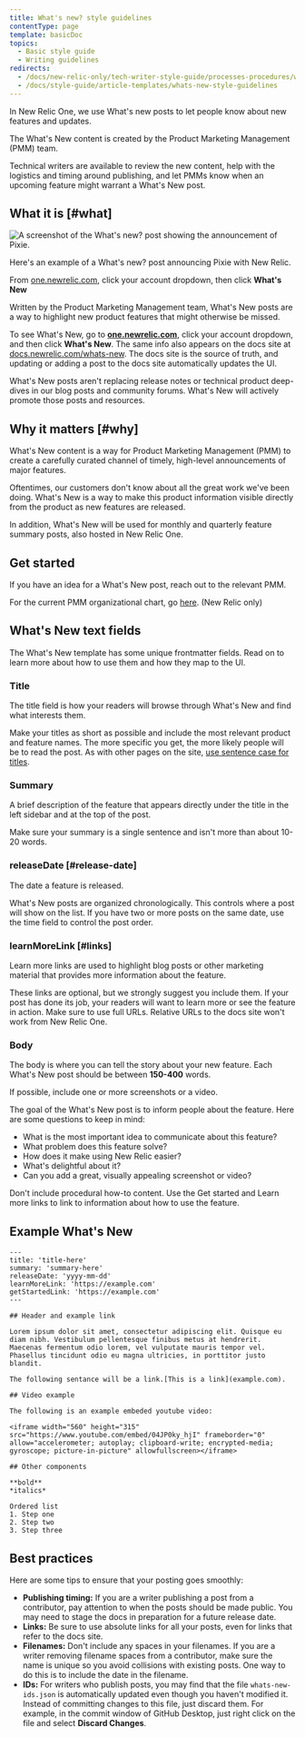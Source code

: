 ```yaml
---
title: What's new? style guidelines
contentType: page
template: basicDoc
topics:
  - Basic style guide
  - Writing guidelines
redirects:
  - /docs/new-relic-only/tech-writer-style-guide/processes-procedures/whats-new-style-guidelines
  - /docs/style-guide/article-templates/whats-new-style-guidelines
---
```


In New Relic One, we use What's new posts to let people know about new features and updates.

<Callout variant="tip">
  The What's New content is created by the Product Marketing Management (PMM) team.

  Technical writers are available to review the new content, help with the logistics and timing around publishing, and let PMMs know when an upcoming feature might warrant a What's New post.
</Callout>

## What it is [#what]

![A screenshot of the What's new? post showing the announcement of Pixie.](./images/pixie-whats-new-example.png "A screenshot of the What's new? post showing the announcement of Pixie.")

<figcaption>
Here's an example of a What's new? post announcing Pixie with New Relic.
</figcaption>

From [one.newrelic.com](https://one.newrelic.com), click your account dropdown, then click **What's New**

Written by the Product Marketing Management team, What's New posts are a way to highlight new product features that might otherwise be missed.

To see What's New, go to [**one.newrelic.com**](https://one.newrelic.com), click your account dropdown, and then click **What's New**. The same info also appears on the docs site at [docs.newrelic.com/whats-new](/whats-new). The docs site is the source of truth, and updating or adding a post to the docs site automatically updates the UI.

<Callout variant="tip">
  What's New posts aren't replacing release notes or technical product deep-dives in our blog posts and community forums. What's New will actively promote those posts and resources.
</Callout>

## Why it matters [#why]

What's New content is a way for Product Marketing Management (PMM) to create a carefully curated channel of timely, high-level announcements of major features.

Oftentimes, our customers don't know about all the great work we've been doing. What's New is a way to make this product information visible directly from the product as new features are released.

In addition, What's New will be used for monthly and quarterly feature summary posts, also hosted in New Relic One.

## Get started

If you have an idea for a What's New post, reach out to the relevant PMM.

For the current PMM organizational chart, go [here](https://docs.google.com/presentation/d/1Nou_BJ23_J-eNxu-4cJOR1bYC62Q62dwxPppo5Cr0V0/edit#slide=id.g6d3871dfda_6_0). (New Relic only)

## What's New text fields

The What's New template has some unique frontmatter fields. Read on to learn more about how to use them and how they map to the UI.

### Title

The title field is how your readers will browse through What's New and find what interests them.

Make your titles as short as possible and include the most relevant product and feature names. The more specific you get, the more likely people will be to read the post. As with other pages on the site, [use sentence case for titles](/docs/style-guide/quick-reference/capitalization/).

### Summary

A brief description of the feature that appears directly under the title in the left sidebar and at the top of the post.

Make sure your summary is a single sentence and isn't more than about 10-20 words.

### releaseDate [#release-date]

The date a feature is released.

What's New posts are organized chronologically. This controls where a post will show on the list. If you have two or more posts on the same date, use the time field to control the post order.

### learnMoreLink [#links]

Learn more links are used to highlight blog posts or other marketing material that provides more information about the feature.

<Callout variant="tip">
  These links are optional, but we strongly suggest you include them. If your post has done its job, your readers will want to learn more or see the feature in action.
</Callout>

<Callout variant="important">
  Make sure to use full URLs. Relative URLs to the docs site won't work from New Relic One.
</Callout>

### Body

The body is where you can tell the story about your new feature. Each What's New post should be between **150-400** words.

<Callout variant="tip">
  If possible, include one or more screenshots or a video.
</Callout>

The goal of the What's New post is to inform people about the feature. Here are some questions to keep in mind:

* What is the most important idea to communicate about this feature?
* What problem does this feature solve?
* How does it make using New Relic easier?
* What's delightful about it?
* Can you add a great, visually appealing screenshot or video?

Don't include procedural how-to content. Use the Get started and Learn more links to link to information about how to use the feature.


## Example What's New

```
---
title: 'title-here'
summary: 'summary-here'
releaseDate: 'yyyy-mm-dd'
learnMoreLink: 'https://example.com'
getStartedLink: 'https://example.com'
---

## Header and example link

Lorem ipsum dolor sit amet, consectetur adipiscing elit. Quisque eu diam nibh. Vestibulum pellentesque finibus metus at hendrerit. Maecenas fermentum odio lorem, vel vulputate mauris tempor vel. Phasellus tincidunt odio eu magna ultricies, in porttitor justo blandit. 

The following sentance will be a link.[This is a link](example.com).

## Video example

The following is an example embeded youtube video:

<iframe width="560" height="315" src="https://www.youtube.com/embed/04JP0ky_hjI" frameborder="0" allow="accelerometer; autoplay; clipboard-write; encrypted-media; gyroscope; picture-in-picture" allowfullscreen></iframe>

## Other components

**bold**
*italics*

Ordered list
1. Step one
2. Step two
3. Step three
```
## Best practices

Here are some tips to ensure that your posting goes smoothly:

* **Publishing timing:** If you are a writer publishing a post from a contributor, pay attention to when the posts should be made public. You may need to stage the docs in preparation for a future release date.
* **Links:** Be sure to use absolute links for all your posts, even for links that refer to the docs site.
* **Filenames:** Don't include any spaces in your filenames. If you are a writer removing filename spaces from a contributor, make sure the name is unique so you avoid collisions with existing posts. One way to do this is to include the date in the filename.
* **IDs:** For writers who publish posts, you may find that the file `whats-new-ids.json` is automatically updated even though you haven't modified it. Instead of committing changes to this file, just discard them. For example, in the commit window of GitHub Desktop, just right click on the file and select **Discard Changes**.  
